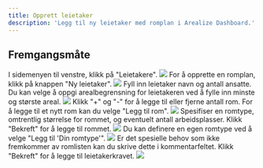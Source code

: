 ```yaml
---
title: Opprett leietaker
description: 'Legg til ny leietaker med romplan i Arealize Dashboard.'
---
```


## Fremgangsmåte

<Steps>
  <Step title="Gå til 'Leietakere'">
    I sidemenyen til venstre, klikk på "Leietakere".
    <Frame type="glass">
        <img src="/images/dashboard/leietakerkrav/opprett-leietaker/steg-1.png" />
    </Frame>
  </Step>
  <Step title="Velg 'Ny leietaker'">
    For å opprette en romplan, klikk på knappen "Ny leietaker".
    <Frame type="glass">
        <img src="/images/dashboard/leietakerkrav/opprett-leietaker/steg-2.png" />
    </Frame>
  </Step>
  <Step title="Fyll inn detaljer">
    Fyll inn leietaker navn og antall ansatte. Du kan velge å oppgi arealbegrensning for leietakeren ved å fylle inn minste og største areal.
    <Frame type="glass">
        <img src="/images/dashboard/leietakerkrav/opprett-leietaker/steg-3.png" />
    </Frame>
  </Step>
  <Step title="Rediger romlisten">
    Klikk "+" og "-" for å legge til eller fjerne antall rom. For å legge til et nytt rom kan du velge "Legg til rom".
    <Frame type="glass">
        <img src="/images/dashboard/leietakerkrav/opprett-leietaker/steg-4.png" />
    </Frame>
  </Step>
  <Step title="Legg til rom">
    Spesifiser en romtype, omtrentlig størrelse for rommet, og eventuelt antall arbeidsplasser. Klikk "Bekreft" for å legge til rommet.
    <Frame type="glass">
        <img src="/images/dashboard/leietakerkrav/opprett-leietaker/steg-5a.png" />
    </Frame>
    <Tip>
        Du kan definere en egen romtype ved å velge "Legg til 'Din romtype'".
    </Tip>
    <Frame type="glass">
        <img src="/images/dashboard/leietakerkrav/opprett-leietaker/steg-5b.png" />
    </Frame>
  </Step>
  <Step title="Legg til kommentar">
    Er det spesielle behov som ikke fremkommer av romlisten kan du skrive dette i kommentarfeltet. Klikk "Bekreft" for å legge til leietakerkravet.
    <Frame type="glass">
        <img src="/images/dashboard/leietakerkrav/opprett-leietaker/steg-6.png" />
    </Frame>
  </Step>
</Steps>
